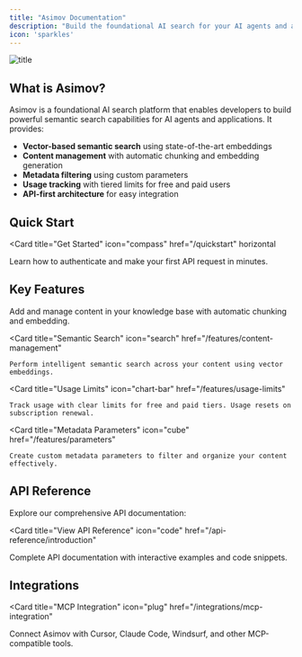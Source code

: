 ```yaml
---
title: "Asimov Documentation"
description: "Build the foundational AI search for your AI agents and applications."
icon: 'sparkles'
---
```


![title](dashboard.png)

## What is Asimov?

Asimov is a foundational AI search platform that enables developers to build powerful semantic search capabilities for AI agents and applications. It provides:

- **Vector-based semantic search** using state-of-the-art embeddings
- **Content management** with automatic chunking and embedding generation
- **Metadata filtering** using custom parameters
- **Usage tracking** with tiered limits for free and paid users
- **API-first architecture** for easy integration

## Quick Start

<Card
  title="Get Started"
  icon="compass"
  href="/quickstart"
  horizontal
>
  Learn how to authenticate and make your first API request in minutes.
</Card>

## Key Features

<Columns cols={2}>
  <Card
    title="Content Management"
    icon="files"
    href="/features/content-management"
  >
    Add and manage content in your knowledge base with automatic chunking and embedding.
  </Card>
  
  <Card
    title="Semantic Search"
    icon="search"
    href="/features/content-management"
  >
    Perform intelligent semantic search across your content using vector embeddings.
  </Card>
  
  <Card
    title="Usage Limits"
    icon="chart-bar"
    href="/features/usage-limits"
  >
    Track usage with clear limits for free and paid tiers. Usage resets on subscription renewal.
  </Card>
  
  <Card
    title="Metadata Parameters"
    icon="cube"
    href="/features/parameters"
  >
    Create custom metadata parameters to filter and organize your content effectively.
  </Card>
</Columns>

## API Reference

Explore our comprehensive API documentation:

<Card
  title="View API Reference"
  icon="code"
  href="/api-reference/introduction"
>
  Complete API documentation with interactive examples and code snippets.
</Card>

## Integrations

<Card
  title="MCP Integration"
  icon="plug"
  href="/integrations/mcp-integration"
>
  Connect Asimov with Cursor, Claude Code, Windsurf, and other MCP-compatible tools.
</Card>
